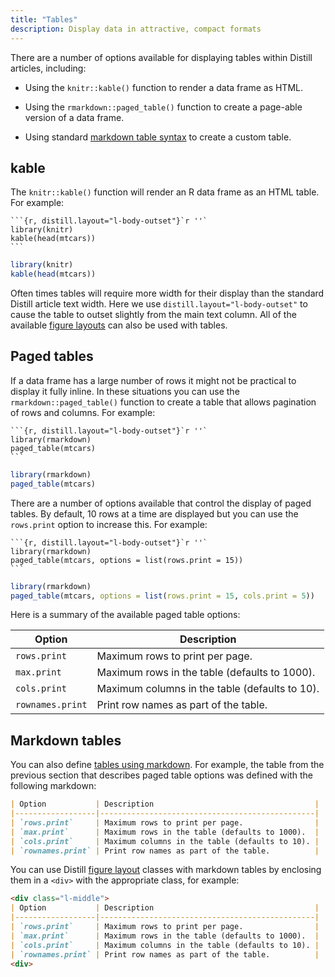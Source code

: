 ```yaml
---
title: "Tables"
description: Display data in attractive, compact formats
---
```


There are a number of options available for displaying tables within Distill articles, including:

- Using the `knitr::kable()` function to render a data frame as HTML.

- Using the `rmarkdown::paged_table()` function to create a page-able version of a data frame.

- Using standard [markdown table syntax](https://pandoc.org/MANUAL.html#tables) to create a custom table.

## kable

The `knitr::kable()` function will render an R data frame as an HTML table. For example:

    ```{r, distill.layout="l-body-outset"}`r ''`
    library(knitr)
    kable(head(mtcars))
    ```


```r
library(knitr)
kable(head(mtcars))
```

Often times tables will require more width for their display than the standard Distill article text width. Here we use `distill.layout="l-body-outset"` to cause the table to outset slightly from the main text column. All of the available [figure layouts](figures.html) can also be used with tables.

## Paged tables

If a data frame has a large number of rows it might not be practical to display it fully inline. In these situations you can use the `rmarkdown::paged_table()` function to create a table that allows pagination of rows and columns. For example:

    ```{r, distill.layout="l-body-outset"}`r ''`
    library(rmarkdown)
    paged_table(mtcars)
    ```

```r
library(rmarkdown)
paged_table(mtcars)
```

There are a number of options available that control the display of paged tables. By default, 10 rows at a time are displayed but you can use the `rows.print` option to increase this. For example:

    ```{r, distill.layout="l-body-outset"}`r ''`
    library(rmarkdown)
    paged_table(mtcars, options = list(rows.print = 15))
    ```

```r
library(rmarkdown)
paged_table(mtcars, options = list(rows.print = 15, cols.print = 5))
```

Here is a summary of the available paged table options:

| Option           | Description                                    |
|------------------|------------------------------------------------|
| `rows.print`     | Maximum rows to print per page.                |
| `max.print`      | Maximum rows in the table (defaults to 1000).  |
| `cols.print`     | Maximum columns in the table (defaults to 10). |
| `rownames.print` | Print row names as part of the table.          |

## Markdown tables

You can also define [tables using markdown](https://pandoc.org/MANUAL.html#tables). For example, the table from the previous section that describes paged table options was defined with the following markdown:

```markdown
| Option           | Description                                    |
|------------------|------------------------------------------------|
| `rows.print`     | Maximum rows to print per page.                |
| `max.print`      | Maximum rows in the table (defaults to 1000).  |
| `cols.print`     | Maximum columns in the table (defaults to 10). |
| `rownames.print` | Print row names as part of the table.          |
```

You can use Distill [figure layout](figures.html) classes with markdown tables by enclosing them in a `<div>` with the appropriate class, for example:

```markdown
<div class="l-middle">
| Option           | Description                                    |
|------------------|------------------------------------------------|
| `rows.print`     | Maximum rows to print per page.                |
| `max.print`      | Maximum rows in the table (defaults to 1000).  |
| `cols.print`     | Maximum columns in the table (defaults to 10). |
| `rownames.print` | Print row names as part of the table.          |
<div>
```





